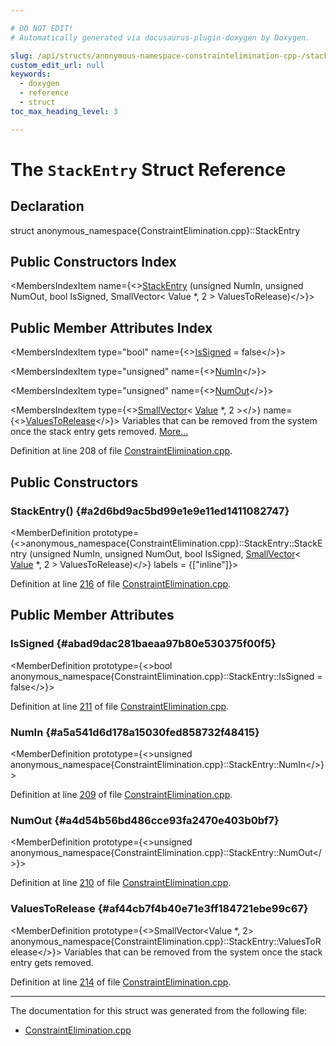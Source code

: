 ```yaml
---

# DO NOT EDIT!
# Automatically generated via docusaurus-plugin-doxygen by Doxygen.

slug: /api/structs/anonymous-namespace-constraintelimination-cpp-/stackentry
custom_edit_url: null
keywords:
  - doxygen
  - reference
  - struct
toc_max_heading_level: 3

---
```





# The `StackEntry` Struct Reference

<DoxygenPage pluginConfig={pluginConfig}>



## Declaration

<CodeBlock>struct anonymous_namespace{ConstraintElimination.cpp}::StackEntry</CodeBlock>

## Public Constructors Index

<MembersIndex>

<MembersIndexItem
  name={<><a href="#a2d6bd9ac5bd99e1e9e11ed1411082747">StackEntry</a> (unsigned NumIn, unsigned NumOut, bool IsSigned, SmallVector&lt; Value &#42;, 2 &gt; ValuesToRelease)</>}>
</MembersIndexItem>

</MembersIndex>

## Public Member Attributes Index

<MembersIndex>

<MembersIndexItem
  type="bool"
  name={<><a href="#abad9dac281baeaa97b80e530375f00f5">IsSigned</a> = false</>}>
</MembersIndexItem>

<MembersIndexItem
  type="unsigned"
  name={<><a href="#a5a541d6d178a15030fed858732f48415">NumIn</a></>}>
</MembersIndexItem>

<MembersIndexItem
  type="unsigned"
  name={<><a href="#a4d54b56bd486cce93fa2470e403b0bf7">NumOut</a></>}>
</MembersIndexItem>

<MembersIndexItem
  type={<><a href="/docs/api/classes/llvm/smallvector">SmallVector</a>&lt; <a href="/docs/api/classes/llvm/value">Value</a> &#42;, 2 &gt;</>}
  name={<><a href="#af44cb7f4b40e71e3ff184721ebe99c67">ValuesToRelease</a></>}>
Variables that can be removed from the system once the stack entry gets removed. <a href="#af44cb7f4b40e71e3ff184721ebe99c67">More...</a>
</MembersIndexItem>

</MembersIndex>


Definition at line 208 of file <a href="/docs/api/files/lib/lib/transforms/lib/transforms/scalar/constraintelimination-cpp">ConstraintElimination.cpp</a>.

<SectionDefinition>

## Public Constructors

### StackEntry() {#a2d6bd9ac5bd99e1e9e11ed1411082747}

<MemberDefinition
  prototype={<>anonymous&#95;namespace&#123;ConstraintElimination.cpp&#125;::StackEntry::StackEntry (unsigned NumIn, unsigned NumOut, bool IsSigned, <a href="/docs/api/classes/llvm/smallvector">SmallVector</a>&lt; <a href="/docs/api/classes/llvm/value">Value</a> &#42;, 2 &gt; ValuesToRelease)</>}
  labels = {["inline"]}>

Definition at line <a href="/docs/api/files/lib/lib/transforms/lib/transforms/scalar/constraintelimination-cpp/#l00216">216</a> of file <a href="/docs/api/files/lib/lib/transforms/lib/transforms/scalar/constraintelimination-cpp">ConstraintElimination.cpp</a>.
</MemberDefinition>

</SectionDefinition>

<SectionDefinition>

## Public Member Attributes

### IsSigned {#abad9dac281baeaa97b80e530375f00f5}

<MemberDefinition
  prototype={<>bool anonymous&#95;namespace&#123;ConstraintElimination.cpp&#125;::StackEntry::IsSigned = false</>}>

Definition at line <a href="/docs/api/files/lib/lib/transforms/lib/transforms/scalar/constraintelimination-cpp/#l00211">211</a> of file <a href="/docs/api/files/lib/lib/transforms/lib/transforms/scalar/constraintelimination-cpp">ConstraintElimination.cpp</a>.
</MemberDefinition>

### NumIn {#a5a541d6d178a15030fed858732f48415}

<MemberDefinition
  prototype={<>unsigned anonymous&#95;namespace&#123;ConstraintElimination.cpp&#125;::StackEntry::NumIn</>}>

Definition at line <a href="/docs/api/files/lib/lib/transforms/lib/transforms/scalar/constraintelimination-cpp/#l00209">209</a> of file <a href="/docs/api/files/lib/lib/transforms/lib/transforms/scalar/constraintelimination-cpp">ConstraintElimination.cpp</a>.
</MemberDefinition>

### NumOut {#a4d54b56bd486cce93fa2470e403b0bf7}

<MemberDefinition
  prototype={<>unsigned anonymous&#95;namespace&#123;ConstraintElimination.cpp&#125;::StackEntry::NumOut</>}>

Definition at line <a href="/docs/api/files/lib/lib/transforms/lib/transforms/scalar/constraintelimination-cpp/#l00210">210</a> of file <a href="/docs/api/files/lib/lib/transforms/lib/transforms/scalar/constraintelimination-cpp">ConstraintElimination.cpp</a>.
</MemberDefinition>

### ValuesToRelease {#af44cb7f4b40e71e3ff184721ebe99c67}

<MemberDefinition
  prototype={<>SmallVector&lt;Value &#42;, 2&gt; anonymous&#95;namespace&#123;ConstraintElimination.cpp&#125;::StackEntry::ValuesToRelease</>}>
Variables that can be removed from the system once the stack entry gets removed.

Definition at line <a href="/docs/api/files/lib/lib/transforms/lib/transforms/scalar/constraintelimination-cpp/#l00214">214</a> of file <a href="/docs/api/files/lib/lib/transforms/lib/transforms/scalar/constraintelimination-cpp">ConstraintElimination.cpp</a>.
</MemberDefinition>

</SectionDefinition>

<hr/>

The documentation for this struct was generated from the following file:

<ul>
<li><a href="/docs/api/files/lib/lib/transforms/lib/transforms/scalar/constraintelimination-cpp">ConstraintElimination.cpp</a></li>
</ul>

</DoxygenPage>
